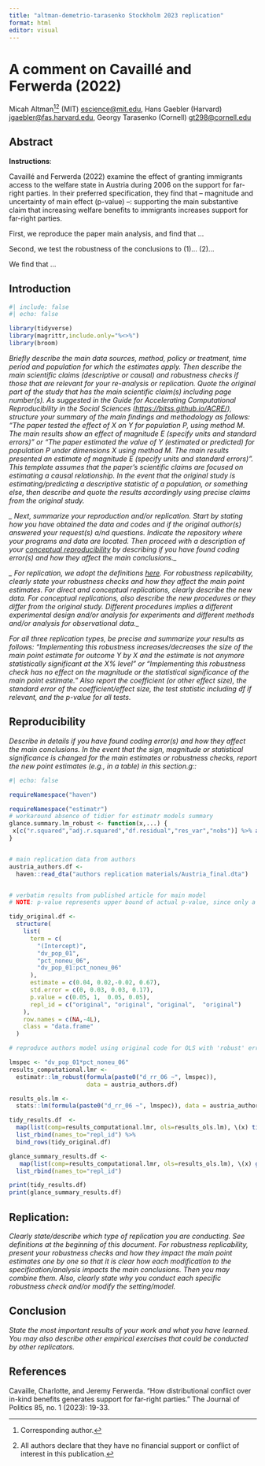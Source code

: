 ```yaml
---
title: "altman-demetrio-tarasenko Stockholm 2023 replication"
format: html
editor: visual
---
```


# **A comment on Cavaillé and Ferwerda (2022)**

Micah Altman[^1][^2] (MIT) [escience\@mit.edu](mailto:escience@mit.edu){.email}, Hans Gaebler (Harvard) [jgaebler\@fas.harvard.edu](mailto:jgaebler@fas.harvard.edu){.email}, Georgy Tarasenko (Cornell) [gt298\@cornell.edu](mailto:gt298@cornell.edu){.email}

[^1]: Corresponding author.

[^2]: All authors declare that they have no financial support or conflict of interest in this publication.

## Abstract

**Instructions**:

Cavaillé and Ferwerda (2022) examine the effect of granting immigrants access to the welfare state in Austria during 2006 on the support for far-right parties. In their preferred specification, they find that -- magnitude and uncertainty of main effect (p-value) --: supporting the main substantive claim that increasing welfare benefits to immigrants increases support for far-right parties.

First, we reproduce the paper main analysis, and find that ...

Second, we test the robustness of the conclusions to (1)... (2)...

We find that ...

## Introduction

```r
#| include: false
#| echo: false

library(tidyverse)
library(magrittr,include.only="%<>%")
library(broom)
```

*Briefly describe the main data sources, method, policy or treatment, time period and population for which the estimates apply. Then describe the main scientific claims (descriptive or causal) and robustness checks if those that are relevant for your re-analysis or replication. Quote the original part of the study that has the main scientific claim(s) including page number(s). As suggested in the Guide for Accelerating Computational Reproducibility in the Social Sciences (<https://bitss.github.io/ACRE/>), structure your summary of the main findings and methodology as follows: "The paper tested the effect of X on Y for population P, using method M. The main results show an effect of magnitude E (specify units and standard errors)" or "The paper estimated the value of Y (estimated or predicted) for population P under dimensions X using method M. The main results presented an estimate of magnitude E (specify units and standard errors)". This template assumes that the paper's scientific claims are focused on estimating a causal relationship. In the event that the original study is estimating/predicting a descriptive statistic of a population, or something else, then describe and quote the results accordingly using precise claims from the original study.*

*\_ Next, summarize your reproduction and/or replication. Start by stating how you have obtained the data and codes and if the original author(s) answered your request(s) a/nd questions. Indicate the repository where your programs and data are located. Then proceed with a description of your [conceptual reproducibility](https://i4replication.org/definitions.html) by describing if you have found coding error(s) and how they affect the main conclusions.\_*

*\_ For replication, we adopt the definitions [here](https://i4replication.org/definitions.html). For robustness replicability, clearly state your robustness checks and how they affect the main point estimates. For direct and conceptual replications, clearly describe the new data. For conceptual replications, also describe the new procedures or they differ from the original study. Different procedures implies a different experimental design and/or analysis for experiments and different methods and/or analysis for observational data.\_*

*For all three replication types, be precise and summarize your results as follows: "Implementing this robustness increases/decreases the size of the main point estimate for outcome Y by X and the estimate is not anymore statistically significant at the X% level" or "Implementing this robustness check has no effect on the magnitude or the statistical significance of the main point estimate." Also report the coefficient (or other effect size), the standard error of the coefficient/effect size, the test statistic including df if relevant, and the p-value for all tests.*

## Reproducibility

*Describe in details if you have found coding error(s) and how they affect the main conclusions. In the event that the sign, magnitude or statistical significance is changed for the main estimates or robustness checks, report the new point estimates (e.g., in a table) in this section.g::*

```r
#| echo: false

requireNamespace("haven")

requireNamespace("estimatr")
# workaround absence of tidier for estimatr models summary
glance.summary.lm_robust <- function(x,...) {
 x[c("r.squared","adj.r.squared","df.residual","res_var","nobs")] %>% as_tibble()
}


# main replication data from authors
austria_authors.df <-
  haven::read_dta("authors replication materials/Austria_final.dta")


# verbatim results from published article for main model
# NOTE: p-value represents upper bound of actual p-value, since only a '*' notation used in reporting

tidy_original.df <-
  structure(
    list(
      term = c(
        "(Intercept)",
        "dv_pop_01",
        "pct_noneu_06",
        "dv_pop_01:pct_noneu_06"
      ),
      estimate = c(0.04, 0.02,-0.02, 0.67),
      std.error = c(0, 0.03, 0.03, 0.17),
      p.value = c(0.05, 1,  0.05, 0.05),
      repl_id = c("original", "original", "original",  "original")
    ),
    row.names = c(NA,-4L),
    class = "data.frame"
  )

# reproduce authors model using original code for OLS with 'robust' errors & base R OLS

lmspec <- "dv_pop_01*pct_noneu_06"
results_computational.lmr <-
  estimatr::lm_robust(formula(paste0("d_rr_06 ~", lmspec)), 
                      data = austria_authors.df)

results_ols.lm <-
  stats::lm(formula(paste0("d_rr_06 ~", lmspec)), data = austria_authors.df)
```

```r

tidy_results.df  <- 
  map(list(comp=results_computational.lmr, ols=results_ols.lm), \(x) tidy(x)) %>%
  list_rbind(names_to="repl_id") %>%
  bind_rows(tidy_original.df)

glance_summary_results.df <- 
   map(list(comp=results_computational.lmr, ols=results_ols.lm), \(x) glance(summary(x))) %>%
  list_rbind(names_to="repl_id") 

print(tidy_results.df)
print(glance_summary_results.df)

```

## Replication:

*Clearly state/describe which type of replication you are conducting. See definitions at the beginning of this document. For robustness replicability, present your robustness checks and how they impact the main point estimates one by one so that it is clear how each modification to the specification/analysis impacts the main conclusions. Then you may combine them. Also, clearly state why you conduct each specific robustness check and/or modify the setting/model.*

## Conclusion

*State the most important results of your work and what you have learned. You may also describe other empirical exercises that could be conducted by other replicators.*

## References

Cavaille, Charlotte, and Jeremy Ferwerda. "How distributional conflict over in-kind benefits generates support for far-right parties." The Journal of Politics 85, no. 1 (2023): 19-33.

